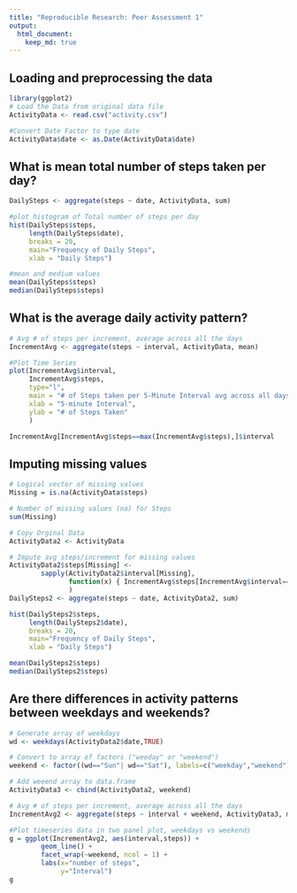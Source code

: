 ```yaml
---
title: "Reproducible Research: Peer Assessment 1"
output: 
  html_document:
    keep_md: true
---
```



## Loading and preprocessing the data
```r

library(ggplot2)
# Load the Data from original data file
ActivityData <- read.csv("activity.csv")

#Convert Date Factor to type date
ActivityData$date <- as.Date(ActivityData$date)
```

## What is mean total number of steps taken per day?
```r
DailySteps <- aggregate(steps ~ date, ActivityData, sum)

#plot histogram of Total number of steps per day 
hist(DailySteps$steps, 
     length(DailySteps$date),
     breaks = 20,
     main="Frequency of Daily Steps",
     xlab = "Daily Steps")

#mean and medium values
mean(DailySteps$steps)
median(DailySteps$steps)
```


## What is the average daily activity pattern?
```r
# Avg # of steps per increment, average across all the days
IncrementAvg <- aggregate(steps ~ interval, ActivityData, mean)

#Plot Time Series
plot(IncrementAvg$interval, 
     IncrementAvg$steps, 
     type="l", 
     main = "# of Steps taken per 5-Minute Interval avg across all days",
     xlab = "5-minute Interval",
     ylab = "# of Steps Taken"
     )

IncrementAvg[IncrementAvg$steps==max(IncrementAvg$steps),]$interval
```



## Imputing missing values
```r
# Logical vector of missing values
Missing = is.na(ActivityData$steps)

# Number of missing values (na) for Steps
sum(Missing)

# Copy Orginal Data
ActivityData2 <- ActivityData

# Impute avg steps/increment for missing values
ActivityData2$steps[Missing] <- 
        sapply(ActivityData2$interval[Missing],
               function(x) { IncrementAvg$steps[IncrementAvg$interval==x] }
               )
DailySteps2 <- aggregate(steps ~ date, ActivityData2, sum)

hist(DailySteps2$steps, 
     length(DailySteps2$date),
     breaks = 20,
     main="Frequency of Daily Steps",
     xlab = "Daily Steps")

mean(DailySteps2$steps)
median(DailySteps2$steps)
```


## Are there differences in activity patterns between weekdays and weekends?
```r
# Generate array of weekdays
wd <- weekdays(ActivityData2$date,TRUE)

# Convert to array of factors ("weeday" or "weekend")
weekend <- factor((wd=="Sun"| wd=="Sat"), labels=c("weekday","weekend") )

# Add weeend array to data.frame
ActivityData3 <- cbind(ActivityData2, weekend)

# Avg # of steps per increment, average across all the days
IncrementAvg2 <- aggregate(steps ~ interval + weekend, ActivityData3, mean)

#Plot timeseries data in two panel plot, weekdays vs weekends
g = ggplot(IncrementAvg2, aes(interval,steps)) + 
        geom_line() + 
        facet_wrap(~weekend, ncol = 1) + 
        labs(x="number of steps",
             y="Interval")
g
```

